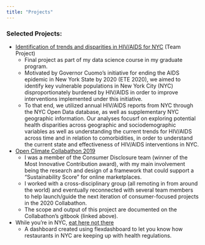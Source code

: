 ```yaml
---
title: "Projects"
---
```


### Selected Projects:

  * [Identification of trends and disparities in HIV/AIDS for NYC](Final_Report.html) (Team Project)
    * Final project as part of my data science course in my graduate program.
    * Motivated by Governor Cuomo’s initiative for ending the AIDS epidemic in New York State by 2020 (ETE 2020), we aimed to identify key vulnerable populations in New York City (NYC) disproportionately burdened by HIV/AIDS in order to improve interventions implemented under this initiative. 
    * To that end, we utilized annual HIV/AIDS reports from NYC through the NYC Open Data database, as well as supplementary NYC geographic information. Our analyses focusrf on exploring potential health disparities across geographic and sociodemographic variables as well as understanding the current trends for HIV/AIDS across time and in relation to comorbidities, in order to understand the current state and effectiveness of HIV/AIDS interventions in NYC.
    
  * [Open Climate Collabathon 2019](https://collabathon-docs.openclimate.earth/hacks/team-contributions/consumer-disclosure-and-sustainable-supply-chains)
    * I was a member of the Consumer Disclosure team (winner of the Most Innovative Contribution award), with my main involvement being the research and design of a framework that could support a "Sustainability Score" for online marketplaces.
    * I worked with a cross-disciplinary group (all remoting in from around the world) and eventually reconnected with several team members to help launch/guide the next iteration of consumer-focused projects in the 2020 Collabathon.
    * The scope and output of this project are documented on the Collabathon's gitbook (linked above).

    
  * While you're in NYC, [eat here not there](dashboard_template.html) 
    * A dashboard created using flexdashboard to let you know how restaurants in NYC are keeping up with health regulations.
    
  